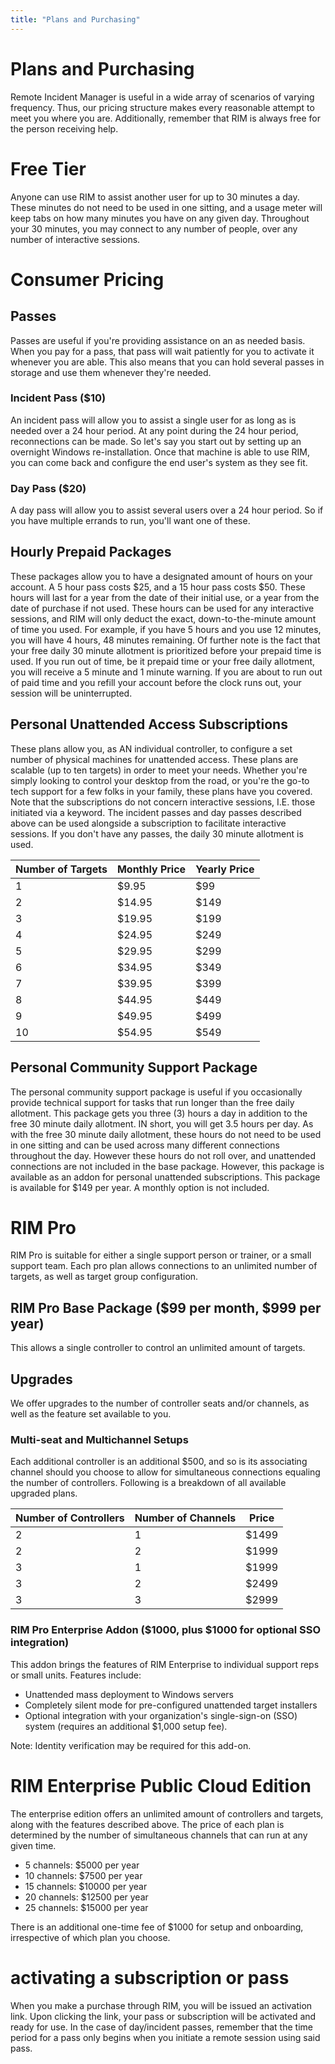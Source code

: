 ```yaml
---
title: "Plans and Purchasing"
---
```



# Plans and Purchasing
Remote Incident Manager is useful in a wide array of scenarios of varying frequency. Thus, our pricing structure makes every reasonable attempt to meet you where you are. Additionally, remember that RIM is always free for the person receiving help.
# Free Tier
Anyone can use RIM to assist another user for up to 30 minutes a day. These minutes do not need to be used in one sitting, and a usage meter will keep tabs on how many minutes you have on any given day. Throughout your 30 minutes, you may connect to any number of people, over any number of interactive sessions.
# Consumer Pricing
## Passes
Passes are useful if you're providing assistance on an as needed basis. When you pay for a pass, that pass will wait patiently for you to activate it whenever you are able. This also means that you can hold several passes in storage and use them whenever they're needed.
### Incident Pass ($10)
An incident pass will allow you to assist a single user for as long as is needed over a 24 hour period. At any point during the 24 hour period, reconnections can be made. So let's say you start out by setting up an overnight Windows re-installation. Once that machine is able to use RIM, you can come back and configure the end user's system as they see fit.
### Day Pass ($20)
A day pass will allow you to assist several users over a 24 hour period. So if you have multiple errands to run, you'll want one of these.
## Hourly Prepaid Packages
These packages allow you to have a designated amount of hours on your account. A 5 hour pass costs $25, and a 15 hour pass costs $50. These hours will last for a year from the date of their initial use, or a year from the date of purchase if not used.
These hours can be used for any interactive sessions, and RIM will only deduct the exact, down-to-the-minute amount of time you used. For example, if you have 5 hours and you use 12 minutes, you will have 4 hours, 48 minutes remaining. Of further note is the fact that your free daily 30 minute allotment is prioritized before your prepaid time is used. If you run out of time, be it prepaid time or your free daily allotment, you will receive a 5 minute and 1 minute warning. If you are about to run out of paid time and you refill your account before the clock runs out, your session will be uninterrupted.
## Personal Unattended Access Subscriptions
These plans allow you, as AN individual controller, to configure a set number of physical machines for unattended access. These plans are scalable (up to ten targets) in order to meet your needs. Whether you're simply looking to control your desktop from the road, or you're the go-to tech support for a few folks in your family, these plans have you covered.  
Note that the subscriptions do not concern interactive sessions, I.E. those initiated via a keyword. The incident passes and day passes described above can be used alongside a subscription to facilitate interactive sessions. If you don't have any passes, the daily 30 minute allotment is used.

  Number of Targets | Monthly Price | Yearly Price
  ---|---|---
  1 | $9.95 | $99
  2 | $14.95 | $149
  3 | $19.95 | $199
  4 | $24.95 | $249
  5 | $29.95 | $299
  6 | $34.95 | $349
  7 | $39.95 | $399
  8 | $44.95 | $449
  9 | $49.95 | $499
  10 | $54.95 | $549

## Personal Community Support Package

The personal community support package is useful if you occasionally provide technical support for tasks that run longer than the free daily allotment. This package gets you three (3) hours a day in addition to the free 30 minute daily allotment. IN short, you will get 3.5 hours per day. As with the free 30 minute daily allotment, these hours do not need to be used in one sitting and can be used across many different connections throughout the day. However these hours do not roll over, and unattended connections are not included in the base package. However, this package is available as an addon for personal unattended subscriptions. This package is available for $149 per year. A monthly option is not included.

# RIM Pro
RIM Pro is suitable for either a single support person or trainer, or a small support team. Each pro plan allows connections to an unlimited number of targets, as well as target group configuration.
## RIM Pro Base Package ($99 per month, $999 per year)
This allows a single controller to control an unlimited amount of targets.
## Upgrades
We offer upgrades to the number of controller seats and/or channels, as well as the feature set available to you.
### Multi-seat and Multichannel Setups
Each additional controller is an additional $500, and so is its associating channel should you choose to allow for simultaneous connections equaling the number of controllers. Following is a breakdown of all available upgraded plans.

  Number of Controllers | Number of Channels | Price
  ---|---|---
  2 | 1 | $1499
  2 | 2 | $1999
  3 | 1 | $1999
  3 | 2 | $2499
  3 | 3 | $2999

### RIM Pro Enterprise Addon ($1000, plus $1000 for optional SSO integration)
This addon brings the features of RIM Enterprise to individual support reps or small units. Features include:
* Unattended mass deployment to Windows servers
* Completely silent mode for pre-configured unattended target installers
* Optional integration with your organization's single-sign-on (SSO) system (requires an additional $1,000 setup fee).

Note: Identity verification may be required for this add-on.
# RIM Enterprise Public Cloud Edition
The enterprise edition offers an unlimited amount of controllers and targets, along with the features described above. The price of each plan is determined by the number of simultaneous channels that can run at any given time.
* 5 channels: $5000 per year
* 10 channels: $7500 per year
* 15 channels: $10000 per year
* 20 channels: $12500 per year
* 25 channels: $15000 per year

There is an additional one-time fee of $1000 for setup and onboarding, irrespective of which plan you choose.  
# activating a subscription or pass
When you make a purchase through RIM, you will be issued an activation link. Upon clicking the link, your pass or subscription will be activated and ready for use. In the case of day/incident passes, remember that the time period for a pass only begins when you initiate a remote session using said pass.
